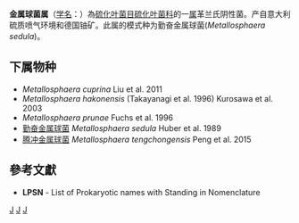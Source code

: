 {{Automatic taxobox
| taxon = Metallosphaera
| authority = Huber et al., 1989
| type species = 勤奋金属球菌<br>''Metallosphaera sedula''
| type species authority = Huber et al. 1989
}}
'''金属球菌属'''（[[学名|学名]]：{{lang|la|''Metallosphaera''}}）為[[硫化叶菌目|硫化叶菌目]][[硫化叶菌科|硫化叶菌科]]的一[[属|属]]革兰氏阴性菌。产自意大利硫质喷气环境和德国铀矿。此属的模式种为勤奋金属球菌(''Metallosphaera sedula'')。

==下属物种==
* ''Metallosphaera cuprina'' Liu et al. 2011
* ''Metallosphaera hakonensis'' (Takayanagi et al. 1996) Kurosawa et al. 2003
* ''Metallosphaera prunae'' Fuchs et al. 1996
* [[勤奋金属球菌|勤奋金属球菌]] ''Metallosphaera sedula'' Huber et al. 1989
* [[腾冲金属球菌|腾冲金属球菌]] ''Metallosphaera tengchongensis'' Peng et al. 2015

==參考文獻==
{{reflist}}
* '''LPSN''' - List of Prokaryotic names with Standing in Nomenclature

{{taxonbar}}

[[Category:革兰氏阴性菌|J]]
[[Category:_硫化叶菌科|J]]
[[Category:1989年描述的分类群|J]]